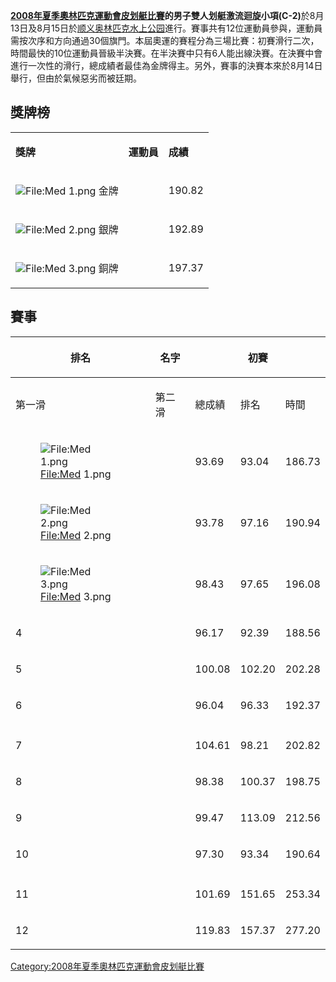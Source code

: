 {{2008年夏季奧林匹克運動會皮划艇比賽}}

'''[[2008年夏季奧林匹克運動會皮划艇比賽|2008年夏季奧林匹克運動會皮划艇比賽]]的男子雙人划艇激流迴旋小項(C-2)'''於8月13日及8月15日於[[顺义奥林匹克水上公园|顺义奥林匹克水上公园]]進行。賽事共有12位運動員參與，運動員需按次序和方向通過30個旗門。本屆奧運的賽程分為三場比賽：初賽滑行二次，時間最快的10位運動員晉級半決賽。在半決賽中只有6人能出線決賽。在決賽中會進行一次性的滑行，總成績者最佳為金牌得主。另外，賽事的決賽本來於8月14日舉行，但由於氣候惡劣而被廷期。

== 獎牌榜 ==
{| class="wikitable"
|- bgcolor="#efefef"
| '''獎牌'''
| '''運動員'''
| '''成績'''
|-
| bgcolor="gold" | [[File:Med_1.png|File:Med 1.png]] 金牌
| {{flagIOCathlete|[[帕沃尔·霍赫朔尔纳|-{zh-hans:帕沃尔·霍赫朔尔纳;zh-hk:巴禾·賀舒賀拿;zh-tw:巴佛·奧克匈納;}-]]<br />[[彼得·霍赫朔尔纳|-{zh-hans:彼得·霍赫朔尔纳;zh-hk:比得·賀舒賀拿;zh-tw:彼得·奧克匈納;}-]]|SVK|2008年夏季}} || 190.82 
|-
| bgcolor="silver" | [[File:Med_2.png|File:Med 2.png]] 銀牌
| {{flagIOCathlete|[[雅罗斯拉夫·沃尔夫|雅罗斯拉夫·-{zh-hans:沃尔夫;zh-hk:禾夫;zh-tw:伏柯;}-]]<br />[[翁德雷·斯捷潘内克|翁德雷·-{zh-hans:斯捷潘内克;zh-hk:史柏歷;zh-tw:史提潘尼克;}-]]|CZE|2008年夏季}} || 192.89
|-
| bgcolor="cc9966" | [[File:Med_3.png|File:Med 3.png]] 銅牌
|{{flagIOCathlete|[[米哈伊尔·库兹涅佐夫|米哈伊尔·-{zh-hans:库兹涅佐夫;zh-hant:庫茲涅佐夫}-]]<br />[[德米特里·拉里奥诺夫|德米特里·-{zh-hans:拉里奥诺夫;zh-hant:拉里奧諾夫}-]]|RUS|2008年夏季}} || 197.37
|}

== 賽事 ==
{| class="wikitable" style="text-align:center"
|-
!rowspan=2| 排名
!rowspan=2| 名字
!colspan=4| 初賽
!colspan=2| 半決賽
!colspan=2| 決賽
|-
!第一滑!!第二滑!!總成績!!排名!!時間!!排名!!時間!!總成績
|-  bgcolor=gold
| [[File:Med_1.png|File:Med 1.png]] ||align=left| {{flagIOCathlete|[[帕沃尔·霍赫朔尔纳|帕沃尔·霍赫朔尔纳]]<br />[[彼得·霍赫朔尔纳|彼得·霍赫朔尔纳]]|SVK|2008年夏季}} || 93.69   || 93.04 ||  186.73   || 1 || 94.88  ||  2 || 95.94  || '''190.82'''
|-  bgcolor=silver
| [[File:Med_2.png|File:Med 2.png]] ||align=left| {{flagIOCathlete|[[雅罗斯拉夫·沃尔夫|雅罗斯拉夫·沃尔夫]]<br />[[翁德雷·斯捷潘内克|翁德雷·斯捷潘内克]]|CZE|2008年夏季}} || 93.78 || 97.16 ||  190.94   || 4 || 95.33  || 3  || 97.56  	 || '''192.89 '''
|-  bgcolor=cc9966
| [[File:Med_3.png|File:Med 3.png]] ||align=left| {{flagIOCathlete|[[米哈伊尔·库兹涅佐夫|米哈伊尔·库兹涅佐夫]]<br />[[德米特里·拉里奥诺夫|德米特里·拉里奥诺夫]]|RUS|2008年夏季}} || 98.43  || 97.65 ||  196.08   || 6 || 98.57   ||  4 || 98.80 || '''197.37 '''
|-  
| 4 ||align=left| {{flagIOCathlete|[[塞德里克·福吉|塞德里克·福吉]]<br />[[马丁·布罗|马丁·布罗]]|FRA|2008年夏季}} ||  96.17 || 92.39 || 188.56   || 2 || 102.76   || 5  || 95.43 || '''198.19'''
|-  
| 5 ||align=left| {{flagIOCathlete|[[安德烈亚·贝内蒂|安德烈亚·贝内蒂]]<br />[[埃里克·马索埃罗|埃里克·马索埃罗]]|ITA|2008年夏季}} || 100.08  ||102.20  ||  202.28  ||  8|| 103.64   ||  6 ||  100.48   || '''204.12'''
|-  
| 6 ||align=left| {{flagIOCathlete|[[费利克斯·米歇尔|费利克斯·米歇尔]]<br />[[塞巴斯蒂安·皮尔西希|塞巴斯蒂安·皮尔西希]]|GER|2008年夏季}} ||  96.04 || 96.33  ||  192.37  || 5  || 94.38   || 1  || 110.05  || '''204.43 '''
|- bgcolor=lightgray
|colspan=10|
|-  
| 7 ||align=left| {{flagIOCathlete|[[马克·贝洛菲奥里|马克·贝洛菲奥里]]<br />[[拉克伦·米尔恩|拉克伦·米尔恩]]|AUS|2008年夏季}} ||  104.61 ||98.21  ||  202.82   || 9 || 104.17   ||  7 ||  || ''' ''''' 	
|-  
| 8 ||align=left| {{flagIOCathlete|[[帕维尔·萨尔纳|帕维尔·萨尔纳]]<br />[[马尔钦_·波赫瓦拉|马尔钦 ·波赫瓦拉]] |POL|2008年夏季}} ||98.38 || 100.37  	 ||  198.75   || 7 || 105.32   || 8  ||  || ''' '''
|-  
| 9 ||align=left| {{flagIOCathlete|[[三马正敏|三马正敏]]<br />[[长尾宽征|长尾宽征]]|JPN|2008年夏季}} || 99.47  || 113.09 ||  212.56   || 10  || 110.10  ||  9 ||  || ''' '''
|-  
| 10 ||align=left| {{flagIOCathlete|[[胡明海|胡明海]]<br />[[舒俊榕|舒俊榕]]|CHN|2008年夏季}} || 97.30  || 93.34 ||  190.64  || 3 || 164.08  || 10  ||  || ''' '''
|- bgcolor=lightgray
|colspan=10|
|-  
| 11 ||align=left| {{flagIOCathlete|[[里克·鲍威尔|里克·鲍威尔]]<br />[[凯西·埃尔奇菲洛|凯西·埃尔奇菲洛]]|USA|2008年夏季}} ||  101.69 || 151.65  || 253.34   ||  11||colspan="4"| 
|-  
| 12 ||align=left| {{flagIOCathlete|[[西普里安·恩吉迪斯|西普里安·恩吉迪斯]]<br />[[卡梅伦·麦金托什|卡梅伦·麦金托什]]|RSA|2008年夏季}} || 119.83 || 157.37 || 277.20 || 12||colspan="4"| 
|}

[[Category:2008年夏季奧林匹克運動會皮划艇比賽|Category:2008年夏季奧林匹克運動會皮划艇比賽]]